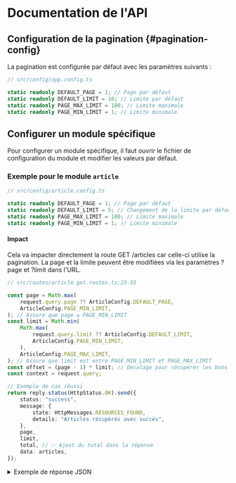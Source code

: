 # Documentation de l'API

## Configuration de la pagination {#pagination-config}

La pagination est configurée par défaut avec les paramètres suivants :

```typescript title="src/config/app.config.ts"
// src/config/app.config.ts

static readonly DEFAULT_PAGE = 1; // Page par défaut
static readonly DEFAULT_LIMIT = 10; // Limite par défaut
static readonly PAGE_MAX_LIMIT = 100; // Limite maximale
static readonly PAGE_MIN_LIMIT = 1; // Limite minimale
```

## Configurer un module spécifique

Pour configurer un module spécifique, il faut ouvrir le fichier de configuration du module et modifier les valeurs par défaut.

### Exemple pour le module `article`

```typescript title="src/config/article.config.ts"
// src/config/article.config.ts

static readonly DEFAULT_PAGE = 1; // Page par défaut
static readonly DEFAULT_LIMIT = 5; // Changement de la limite par défaut
static readonly PAGE_MAX_LIMIT = 100; // Limite maximale
static readonly PAGE_MIN_LIMIT = 1; // Limite minimale
```

#### Impact

Cela va impacter directement la route GET /articles car celle-ci utilise la pagination.
La page et la limite peuvent être modifiées via les paramètres ?page et ?limit dans l'URL.

```typescript title="src/routes/article.get.routes.ts"
// src/routes/article.get.routes.ts:23-33

const page = Math.max(
	request.query.page ?? ArticleConfig.DEFAULT_PAGE,
	ArticleConfig.PAGE_MIN_LIMIT,
); // Assure que page ≥ PAGE_MIN_LIMIT
const limit = Math.min(
	Math.max(
		request.query.limit ?? ArticleConfig.DEFAULT_LIMIT,
		ArticleConfig.PAGE_MIN_LIMIT,
	),
	ArticleConfig.PAGE_MAX_LIMIT,
); // Assure que limit est entre PAGE_MIN_LIMIT et PAGE_MAX_LIMIT
const offset = (page - 1) * limit; // Décalage pour récupérer les bons articles en base de données
const context = request.query;

// Exemple de cas réussi
return reply.status(HttpStatus.OK).send({
	status: "success",
	message: {
		state: HttpMessages.RESOURCES_FOUND,
		details: "Articles récupérés avec succès",
	},
	page,
	limit,
	total, // ✅ Ajout du total dans la réponse
	data: articles,
});
```

<details>
    <summary>Exemple de réponse JSON</summary>
    <br/>

    > GET /articles?page=2&limit=5

```json
    {
        "status": "success",
        "message": {
        "state": "RESOURCES_FOUND",
        "details": "Articles récupérés avec succès"
    },
    "page": 1,
    "limit": 5,
    "total": 42,
    "data": [{
            "id": 1,
            "title": "Premier article",
            "description": "Un aperçu du premier article",
            "createdAt": "2024-02-12T10:00:00Z"
        },
        {
            "id": 2,
            "title": "Deuxième article",
            "description": "Un aperçu du deuxième article",
            "createdAt": "2024-02-11T15:30:00Z"
        }
    ]}
```
</br>
<h3>Champs</h3>

| Champ | Type | Description |
|-------|------|-------------|
| status | string | Indique le statut global de la réponse (success ou error). |
| message | object | Contient des informations détaillées sur l'état de la requête. |
| state | string | Code représentant l'état de la requête (RESOURCES_FOUND, NOT_FOUND, etc.). |
| details | string | Message explicatif sur l'état de la requête. |
| page | number | Numéro de la page actuelle dans la pagination. |
| limit | number | Nombre d'éléments retournés par page. |
| total | number | Nombre total d'éléments disponibles. |
| data | array | Liste des articles retournés. Chaque élément dépend du module. |

</details>
